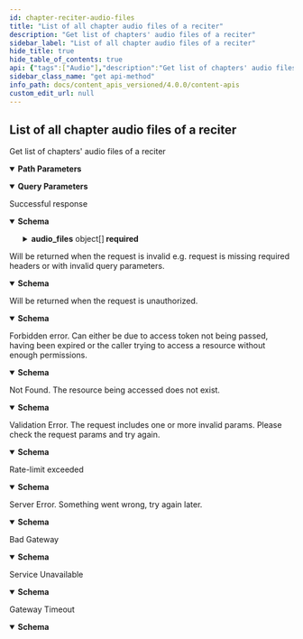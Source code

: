 ```yaml
---
id: chapter-reciter-audio-files
title: "List of all chapter audio files of a reciter"
description: "Get list of chapters' audio files of a reciter"
sidebar_label: "List of all chapter audio files of a reciter"
hide_title: true
hide_table_of_contents: true
api: {"tags":["Audio"],"description":"Get list of chapters' audio files of a reciter","operationId":"chapter-reciter-audio-files","parameters":[{"name":"id","in":"path","description":"The Id of the reciter","required":true,"schema":{"type":"number"}},{"name":"language","in":"query","schema":{"type":"string","default":"en"}}],"responses":{"200":{"description":"Successful response","content":{"application/json":{"schema":{"required":["audio_files"],"type":"object","properties":{"audio_files":{"type":"array","items":{"title":"Chapter Recitation","type":"object","properties":{"id":{"type":"integer","description":"The Id of the audio file"},"chapter_id":{"type":"integer","description":"The chapter id"},"file_size":{"type":"integer","description":"The file size in bytes"},"format":{"type":"string","description":"The format of the file"},"total_files":{"type":"integer","description":"The total number of files"},"audio_url":{"type":"string","description":"The audio file's url"}},"example":{"id":1,"chapter_id":1,"file_size":710784,"format":"mp3","total_files":1,"audio_url":"https://download.quranicaudio.com/quran/abdullaah_3awwaad_al-juhaynee//001.mp3"}}}}},"example":{"audio_files":[{"id":43,"chapter_id":22,"file_size":19779712,"format":"mp3","total_files":1,"audio_url":"https://download.quranicaudio.com/quran/abdullaah_3awwaad_al-juhaynee//022.mp3"},{"id":87,"chapter_id":44,"file_size":6453376,"format":"mp3","total_files":1,"audio_url":"https://download.quranicaudio.com/quran/abdullaah_3awwaad_al-juhaynee//044.mp3"}]}}}},"400":{"description":"Will be returned when the request is invalid e.g. request is missing required headers or with invalid query parameters.","content":{"application/json":{"schema":{"title":"invalidRequestResponse","type":"object","properties":{"message":{"type":"string"},"type":{"type":"string","enum":["gateway_timeout","service_unavailable","bad_gateway","internal_server_error","unprocessable_entity","not_found","forbidden","unauthorized","invalid_request","invalid_token","insufficient_scope","service_error","invalid_path","rate_limit_exceeded"]},"success":{"type":"boolean"}}},"example":{"message":"The request is missing required headers or is invalid","type":"invalid_request","success":false}}}},"401":{"description":"Will be returned when the request is unauthorized.","content":{"application/json":{"schema":{"title":"unauthorizedResponse","type":"object","properties":{"message":{"type":"string"},"type":{"type":"string","enum":["gateway_timeout","service_unavailable","bad_gateway","internal_server_error","unprocessable_entity","not_found","forbidden","unauthorized","invalid_request","invalid_token","insufficient_scope","service_error","invalid_path","rate_limit_exceeded"]},"success":{"type":"boolean"}}},"example":{"message":"The request requires user authentication","type":"unauthorized","success":false}}}},"403":{"description":"Forbidden error. Can either be due to access token not being passed, having been expired or the caller trying to access a resource without enough permissions.","content":{"application/json":{"schema":{"title":"forbiddenResponse","type":"object","properties":{"message":{"type":"string"},"type":{"type":"string","enum":["gateway_timeout","service_unavailable","bad_gateway","internal_server_error","unprocessable_entity","not_found","forbidden","unauthorized","invalid_request","invalid_token","insufficient_scope","service_error","invalid_path","rate_limit_exceeded"]},"success":{"type":"boolean"}}},"example":{"message":"The server understood the request, but refuses to authorize it","type":"forbidden","success":false}}}},"404":{"description":"Not Found. The resource being accessed does not exist.","content":{"application/json":{"schema":{"title":"notFoundResponse","type":"object","properties":{"message":{"type":"string"},"type":{"type":"string","enum":["gateway_timeout","service_unavailable","bad_gateway","internal_server_error","unprocessable_entity","not_found","forbidden","unauthorized","invalid_request","invalid_token","insufficient_scope","service_error","invalid_path","rate_limit_exceeded"]},"success":{"type":"boolean"}}},"example":{"message":"The requested resource could not be found","type":"not_found","success":false}}}},"422":{"description":"Validation Error. The request includes one or more invalid params. Please check the request params and try again.","content":{"application/json":{"schema":{"title":"unprocessableEntityResponse","type":"object","properties":{"message":{"type":"string"},"type":{"type":"string","enum":["gateway_timeout","service_unavailable","bad_gateway","internal_server_error","unprocessable_entity","not_found","forbidden","unauthorized","invalid_request","invalid_token","insufficient_scope","service_error","invalid_path","rate_limit_exceeded"]},"success":{"type":"boolean"}}},"example":{"message":"The request was well-formed but was unable to be followed due to semantic errors","type":"unprocessable_entity","success":false}}}},"429":{"description":"Rate-limit exceeded","content":{"application/json":{"schema":{"title":"rateLimitExceededResponse","type":"object","properties":{"message":{"type":"string"},"type":{"type":"string","enum":["gateway_timeout","service_unavailable","bad_gateway","internal_server_error","unprocessable_entity","not_found","forbidden","unauthorized","invalid_request","invalid_token","insufficient_scope","service_error","invalid_path","rate_limit_exceeded"]},"success":{"type":"boolean"}}},"example":{"message":"Too many requests, please try again later","type":"rate_limit_exceeded","success":false}}}},"500":{"description":"Server Error. Something went wrong, try again later.","content":{"application/json":{"schema":{"title":"internalServerErrorResponse","type":"object","properties":{"message":{"type":"string"},"type":{"type":"string","enum":["gateway_timeout","service_unavailable","bad_gateway","internal_server_error","unprocessable_entity","not_found","forbidden","unauthorized","invalid_request","invalid_token","insufficient_scope","service_error","invalid_path","rate_limit_exceeded"]},"success":{"type":"boolean"}}},"example":{"message":"The server encountered an internal error and was unable to complete your request","type":"internal_server_error","success":false}}}},"502":{"description":"Bad Gateway","content":{"application/json":{"schema":{"title":"badGatewayResponse","type":"object","properties":{"message":{"type":"string"},"type":{"type":"string","enum":["gateway_timeout","service_unavailable","bad_gateway","internal_server_error","unprocessable_entity","not_found","forbidden","unauthorized","invalid_request","invalid_token","insufficient_scope","service_error","invalid_path","rate_limit_exceeded"]},"success":{"type":"boolean"}}},"example":{"message":"The server was acting as a gateway or proxy and received an invalid response from the upstream server","type":"bad_gateway","success":false}}}},"503":{"description":"Service Unavailable","content":{"application/json":{"schema":{"title":"serviceUnavailableResponse","type":"object","properties":{"message":{"type":"string"},"type":{"type":"string","enum":["gateway_timeout","service_unavailable","bad_gateway","internal_server_error","unprocessable_entity","not_found","forbidden","unauthorized","invalid_request","invalid_token","insufficient_scope","service_error","invalid_path","rate_limit_exceeded"]},"success":{"type":"boolean"}}},"example":{"message":"The server is currently unable to handle the request due to a temporary overload or scheduled maintenance","type":"service_unavailable","success":false}}}},"504":{"description":"Gateway Timeout","content":{"application/json":{"schema":{"title":"gatewayTimeoutResponse","type":"object","properties":{"message":{"type":"string"},"type":{"type":"string","enum":["gateway_timeout","service_unavailable","bad_gateway","internal_server_error","unprocessable_entity","not_found","forbidden","unauthorized","invalid_request","invalid_token","insufficient_scope","service_error","invalid_path","rate_limit_exceeded"]},"success":{"type":"boolean"}}},"example":{"message":"The server was acting as a gateway or proxy and did not receive a timely response from the upstream server","type":"gateway_timeout","success":false}}}}},"method":"get","path":"/chapter_recitations/{id}","servers":[{"url":"https://apis-prelive.quran.foundation/content/api/v4","description":"Pre-production Server"},{"url":"https://apis.quran.foundation/content/api/v4","description":"Production Server"}],"security":[{"x-auth-token":[],"x-client-id":[]}],"securitySchemes":{"x-auth-token":{"type":"apiKey","description":"The JWT access token required for accessing the endpoints.","name":"x-auth-token","in":"header"},"x-client-id":{"type":"apiKey","description":"Your client Id","name":"x-client-id","in":"header"}},"info":{"title":"Content APIs","description":"Quran.Foundation Content APIs offer programmatic access to the Quran's core content like chapters, verses, recitations, translations, and more, distinct from user-specific data like notes and bookmarks provided by [User-related APIs](/docs/category/user-related-apis).\n\n ## How to get access \n\n We are using OAuth2 flows to authenticate and authorize requests. To get started, you need to [get an access token](/docs/tutorials/oidc/getting-started-with-oauth2#obtaining-oauth-20-client-credentials) to make requests to our APIs. Since the APIs are not user-related, you will need to use the `client_credentials` grant type and [`content` scope](/docs/user_related_apis_versioned/scopes#content) when sending a request to [The OAuth 2.0 Token Endpoint](/docs/oauth2_apis_versioned/oauth-2-token-exchange) to get the access token. The below diagram shows the flow of getting an access token using the `client_credentials` grant type in a very simplified way.\n\n ![Client Credentials Flow](/img/client-credentials-flow.png) After getting a valid access token, each request to get resources will have to include 2 headers mentioned below: `x-auth-token` and `x-client-id`.","version":"v4"},"postman":{"name":"List of all chapter audio files of a reciter","description":{"content":"Get list of chapters' audio files of a reciter","type":"text/plain"},"url":{"path":["chapter_recitations",":id"],"host":["{{baseUrl}}"],"query":[{"disabled":false,"key":"language","value":""}],"variable":[{"disabled":false,"description":{"content":"(Required) The Id of the reciter","type":"text/plain"},"type":"any","value":"","key":"id"}]},"header":[{"key":"Accept","value":"application/json"}],"method":"GET"}}
sidebar_class_name: "get api-method"
info_path: docs/content_apis_versioned/4.0.0/content-apis
custom_edit_url: null
---
```



## List of all chapter audio files of a reciter



Get list of chapters' audio files of a reciter

<details style={{"marginBottom":"1rem"}} data-collapsed={false} open={true}><summary style={{}}><strong>Path Parameters</strong></summary><div><ul><ParamsItem className={"paramsItem"} param={{"name":"id","in":"path","description":"The Id of the reciter","required":true,"schema":{"type":"number"}}}></ParamsItem></ul></div></details><details style={{"marginBottom":"1rem"}} data-collapsed={false} open={true}><summary style={{}}><strong>Query Parameters</strong></summary><div><ul><ParamsItem className={"paramsItem"} param={{"name":"language","in":"query","schema":{"type":"string","default":"en"}}}></ParamsItem></ul></div></details><div><ApiTabs><TabItem label={"200"} value={"200"}><div>

Successful response

</div><div><MimeTabs schemaType={"response"}><TabItem label={"application/json"} value={"application/json"}><SchemaTabs><TabItem label={"Schema"} value={"Schema"}><details style={{}} data-collapsed={false} open={true}><summary style={{"textAlign":"left"}}><strong>Schema</strong></summary><div style={{"textAlign":"left","marginLeft":"1rem"}}></div><ul style={{"marginLeft":"1rem"}}><SchemaItem collapsible={true} className={"schemaItem"}><details style={{}}><summary style={{}}><strong>audio_files</strong><span style={{"opacity":"0.6"}}> object[]</span><strong style={{"fontSize":"var(--ifm-code-font-size)","color":"var(--openapi-required)"}}> required</strong></summary><div style={{"marginLeft":"1rem"}}><li><div style={{"fontSize":"var(--ifm-code-font-size)","opacity":"0.6","marginLeft":"-.5rem","paddingBottom":".5rem"}}>Array [</div></li><SchemaItem collapsible={false} name={"id"} required={false} schemaName={"integer"} qualifierMessage={undefined} schema={{"type":"integer","description":"The Id of the audio file"}}></SchemaItem><SchemaItem collapsible={false} name={"chapter_id"} required={false} schemaName={"integer"} qualifierMessage={undefined} schema={{"type":"integer","description":"The chapter id"}}></SchemaItem><SchemaItem collapsible={false} name={"file_size"} required={false} schemaName={"integer"} qualifierMessage={undefined} schema={{"type":"integer","description":"The file size in bytes"}}></SchemaItem><SchemaItem collapsible={false} name={"format"} required={false} schemaName={"string"} qualifierMessage={undefined} schema={{"type":"string","description":"The format of the file"}}></SchemaItem><SchemaItem collapsible={false} name={"total_files"} required={false} schemaName={"integer"} qualifierMessage={undefined} schema={{"type":"integer","description":"The total number of files"}}></SchemaItem><SchemaItem collapsible={false} name={"audio_url"} required={false} schemaName={"string"} qualifierMessage={undefined} schema={{"type":"string","description":"The audio file's url"}}></SchemaItem><li><div style={{"fontSize":"var(--ifm-code-font-size)","opacity":"0.6","marginLeft":"-.5rem"}}>]</div></li></div></details></SchemaItem></ul></details></TabItem><TabItem label={"Example (from schema)"} value={"Example (from schema)"}><ResponseSamples responseExample={"{\n  \"audio_files\": [\n    {\n      \"id\": 1,\n      \"chapter_id\": 1,\n      \"file_size\": 710784,\n      \"format\": \"mp3\",\n      \"total_files\": 1,\n      \"audio_url\": \"https://download.quranicaudio.com/quran/abdullaah_3awwaad_al-juhaynee//001.mp3\"\n    }\n  ]\n}"} language={"json"}></ResponseSamples></TabItem><TabItem label={"Example"} value={"Example"}><ResponseSamples responseExample={"{\n  \"audio_files\": [\n    {\n      \"id\": 43,\n      \"chapter_id\": 22,\n      \"file_size\": 19779712,\n      \"format\": \"mp3\",\n      \"total_files\": 1,\n      \"audio_url\": \"https://download.quranicaudio.com/quran/abdullaah_3awwaad_al-juhaynee//022.mp3\"\n    },\n    {\n      \"id\": 87,\n      \"chapter_id\": 44,\n      \"file_size\": 6453376,\n      \"format\": \"mp3\",\n      \"total_files\": 1,\n      \"audio_url\": \"https://download.quranicaudio.com/quran/abdullaah_3awwaad_al-juhaynee//044.mp3\"\n    }\n  ]\n}"} language={"json"}></ResponseSamples></TabItem></SchemaTabs></TabItem></MimeTabs></div></TabItem><TabItem label={"400"} value={"400"}><div>

Will be returned when the request is invalid e.g. request is missing required headers or with invalid query parameters.

</div><div><MimeTabs schemaType={"response"}><TabItem label={"application/json"} value={"application/json"}><SchemaTabs><TabItem label={"Schema"} value={"Schema"}><details style={{}} data-collapsed={false} open={true}><summary style={{"textAlign":"left"}}><strong>Schema</strong></summary><div style={{"textAlign":"left","marginLeft":"1rem"}}></div><ul style={{"marginLeft":"1rem"}}><SchemaItem collapsible={false} name={"message"} required={false} schemaName={"string"} qualifierMessage={undefined} schema={{"type":"string"}}></SchemaItem><SchemaItem collapsible={false} name={"type"} required={false} schemaName={"string"} qualifierMessage={"**Possible values:** [`gateway_timeout`, `service_unavailable`, `bad_gateway`, `internal_server_error`, `unprocessable_entity`, `not_found`, `forbidden`, `unauthorized`, `invalid_request`, `invalid_token`, `insufficient_scope`, `service_error`, `invalid_path`, `rate_limit_exceeded`]"} schema={{"type":"string","enum":["gateway_timeout","service_unavailable","bad_gateway","internal_server_error","unprocessable_entity","not_found","forbidden","unauthorized","invalid_request","invalid_token","insufficient_scope","service_error","invalid_path","rate_limit_exceeded"]}}></SchemaItem><SchemaItem collapsible={false} name={"success"} required={false} schemaName={"boolean"} qualifierMessage={undefined} schema={{"type":"boolean"}}></SchemaItem></ul></details></TabItem><TabItem label={"Example (from schema)"} value={"Example (from schema)"}><ResponseSamples responseExample={"{\n  \"message\": \"string\",\n  \"type\": \"gateway_timeout\",\n  \"success\": true\n}"} language={"json"}></ResponseSamples></TabItem><TabItem label={"Example"} value={"Example"}><ResponseSamples responseExample={"{\n  \"message\": \"The request is missing required headers or is invalid\",\n  \"type\": \"invalid_request\",\n  \"success\": false\n}"} language={"json"}></ResponseSamples></TabItem></SchemaTabs></TabItem></MimeTabs></div></TabItem><TabItem label={"401"} value={"401"}><div>

Will be returned when the request is unauthorized.

</div><div><MimeTabs schemaType={"response"}><TabItem label={"application/json"} value={"application/json"}><SchemaTabs><TabItem label={"Schema"} value={"Schema"}><details style={{}} data-collapsed={false} open={true}><summary style={{"textAlign":"left"}}><strong>Schema</strong></summary><div style={{"textAlign":"left","marginLeft":"1rem"}}></div><ul style={{"marginLeft":"1rem"}}><SchemaItem collapsible={false} name={"message"} required={false} schemaName={"string"} qualifierMessage={undefined} schema={{"type":"string"}}></SchemaItem><SchemaItem collapsible={false} name={"type"} required={false} schemaName={"string"} qualifierMessage={"**Possible values:** [`gateway_timeout`, `service_unavailable`, `bad_gateway`, `internal_server_error`, `unprocessable_entity`, `not_found`, `forbidden`, `unauthorized`, `invalid_request`, `invalid_token`, `insufficient_scope`, `service_error`, `invalid_path`, `rate_limit_exceeded`]"} schema={{"type":"string","enum":["gateway_timeout","service_unavailable","bad_gateway","internal_server_error","unprocessable_entity","not_found","forbidden","unauthorized","invalid_request","invalid_token","insufficient_scope","service_error","invalid_path","rate_limit_exceeded"]}}></SchemaItem><SchemaItem collapsible={false} name={"success"} required={false} schemaName={"boolean"} qualifierMessage={undefined} schema={{"type":"boolean"}}></SchemaItem></ul></details></TabItem><TabItem label={"Example (from schema)"} value={"Example (from schema)"}><ResponseSamples responseExample={"{\n  \"message\": \"string\",\n  \"type\": \"gateway_timeout\",\n  \"success\": true\n}"} language={"json"}></ResponseSamples></TabItem><TabItem label={"Example"} value={"Example"}><ResponseSamples responseExample={"{\n  \"message\": \"The request requires user authentication\",\n  \"type\": \"unauthorized\",\n  \"success\": false\n}"} language={"json"}></ResponseSamples></TabItem></SchemaTabs></TabItem></MimeTabs></div></TabItem><TabItem label={"403"} value={"403"}><div>

Forbidden error. Can either be due to access token not being passed, having been expired or the caller trying to access a resource without enough permissions.

</div><div><MimeTabs schemaType={"response"}><TabItem label={"application/json"} value={"application/json"}><SchemaTabs><TabItem label={"Schema"} value={"Schema"}><details style={{}} data-collapsed={false} open={true}><summary style={{"textAlign":"left"}}><strong>Schema</strong></summary><div style={{"textAlign":"left","marginLeft":"1rem"}}></div><ul style={{"marginLeft":"1rem"}}><SchemaItem collapsible={false} name={"message"} required={false} schemaName={"string"} qualifierMessage={undefined} schema={{"type":"string"}}></SchemaItem><SchemaItem collapsible={false} name={"type"} required={false} schemaName={"string"} qualifierMessage={"**Possible values:** [`gateway_timeout`, `service_unavailable`, `bad_gateway`, `internal_server_error`, `unprocessable_entity`, `not_found`, `forbidden`, `unauthorized`, `invalid_request`, `invalid_token`, `insufficient_scope`, `service_error`, `invalid_path`, `rate_limit_exceeded`]"} schema={{"type":"string","enum":["gateway_timeout","service_unavailable","bad_gateway","internal_server_error","unprocessable_entity","not_found","forbidden","unauthorized","invalid_request","invalid_token","insufficient_scope","service_error","invalid_path","rate_limit_exceeded"]}}></SchemaItem><SchemaItem collapsible={false} name={"success"} required={false} schemaName={"boolean"} qualifierMessage={undefined} schema={{"type":"boolean"}}></SchemaItem></ul></details></TabItem><TabItem label={"Example (from schema)"} value={"Example (from schema)"}><ResponseSamples responseExample={"{\n  \"message\": \"string\",\n  \"type\": \"gateway_timeout\",\n  \"success\": true\n}"} language={"json"}></ResponseSamples></TabItem><TabItem label={"Example"} value={"Example"}><ResponseSamples responseExample={"{\n  \"message\": \"The server understood the request, but refuses to authorize it\",\n  \"type\": \"forbidden\",\n  \"success\": false\n}"} language={"json"}></ResponseSamples></TabItem></SchemaTabs></TabItem></MimeTabs></div></TabItem><TabItem label={"404"} value={"404"}><div>

Not Found. The resource being accessed does not exist.

</div><div><MimeTabs schemaType={"response"}><TabItem label={"application/json"} value={"application/json"}><SchemaTabs><TabItem label={"Schema"} value={"Schema"}><details style={{}} data-collapsed={false} open={true}><summary style={{"textAlign":"left"}}><strong>Schema</strong></summary><div style={{"textAlign":"left","marginLeft":"1rem"}}></div><ul style={{"marginLeft":"1rem"}}><SchemaItem collapsible={false} name={"message"} required={false} schemaName={"string"} qualifierMessage={undefined} schema={{"type":"string"}}></SchemaItem><SchemaItem collapsible={false} name={"type"} required={false} schemaName={"string"} qualifierMessage={"**Possible values:** [`gateway_timeout`, `service_unavailable`, `bad_gateway`, `internal_server_error`, `unprocessable_entity`, `not_found`, `forbidden`, `unauthorized`, `invalid_request`, `invalid_token`, `insufficient_scope`, `service_error`, `invalid_path`, `rate_limit_exceeded`]"} schema={{"type":"string","enum":["gateway_timeout","service_unavailable","bad_gateway","internal_server_error","unprocessable_entity","not_found","forbidden","unauthorized","invalid_request","invalid_token","insufficient_scope","service_error","invalid_path","rate_limit_exceeded"]}}></SchemaItem><SchemaItem collapsible={false} name={"success"} required={false} schemaName={"boolean"} qualifierMessage={undefined} schema={{"type":"boolean"}}></SchemaItem></ul></details></TabItem><TabItem label={"Example (from schema)"} value={"Example (from schema)"}><ResponseSamples responseExample={"{\n  \"message\": \"string\",\n  \"type\": \"gateway_timeout\",\n  \"success\": true\n}"} language={"json"}></ResponseSamples></TabItem><TabItem label={"Example"} value={"Example"}><ResponseSamples responseExample={"{\n  \"message\": \"The requested resource could not be found\",\n  \"type\": \"not_found\",\n  \"success\": false\n}"} language={"json"}></ResponseSamples></TabItem></SchemaTabs></TabItem></MimeTabs></div></TabItem><TabItem label={"422"} value={"422"}><div>

Validation Error. The request includes one or more invalid params. Please check the request params and try again.

</div><div><MimeTabs schemaType={"response"}><TabItem label={"application/json"} value={"application/json"}><SchemaTabs><TabItem label={"Schema"} value={"Schema"}><details style={{}} data-collapsed={false} open={true}><summary style={{"textAlign":"left"}}><strong>Schema</strong></summary><div style={{"textAlign":"left","marginLeft":"1rem"}}></div><ul style={{"marginLeft":"1rem"}}><SchemaItem collapsible={false} name={"message"} required={false} schemaName={"string"} qualifierMessage={undefined} schema={{"type":"string"}}></SchemaItem><SchemaItem collapsible={false} name={"type"} required={false} schemaName={"string"} qualifierMessage={"**Possible values:** [`gateway_timeout`, `service_unavailable`, `bad_gateway`, `internal_server_error`, `unprocessable_entity`, `not_found`, `forbidden`, `unauthorized`, `invalid_request`, `invalid_token`, `insufficient_scope`, `service_error`, `invalid_path`, `rate_limit_exceeded`]"} schema={{"type":"string","enum":["gateway_timeout","service_unavailable","bad_gateway","internal_server_error","unprocessable_entity","not_found","forbidden","unauthorized","invalid_request","invalid_token","insufficient_scope","service_error","invalid_path","rate_limit_exceeded"]}}></SchemaItem><SchemaItem collapsible={false} name={"success"} required={false} schemaName={"boolean"} qualifierMessage={undefined} schema={{"type":"boolean"}}></SchemaItem></ul></details></TabItem><TabItem label={"Example (from schema)"} value={"Example (from schema)"}><ResponseSamples responseExample={"{\n  \"message\": \"string\",\n  \"type\": \"gateway_timeout\",\n  \"success\": true\n}"} language={"json"}></ResponseSamples></TabItem><TabItem label={"Example"} value={"Example"}><ResponseSamples responseExample={"{\n  \"message\": \"The request was well-formed but was unable to be followed due to semantic errors\",\n  \"type\": \"unprocessable_entity\",\n  \"success\": false\n}"} language={"json"}></ResponseSamples></TabItem></SchemaTabs></TabItem></MimeTabs></div></TabItem><TabItem label={"429"} value={"429"}><div>

Rate-limit exceeded

</div><div><MimeTabs schemaType={"response"}><TabItem label={"application/json"} value={"application/json"}><SchemaTabs><TabItem label={"Schema"} value={"Schema"}><details style={{}} data-collapsed={false} open={true}><summary style={{"textAlign":"left"}}><strong>Schema</strong></summary><div style={{"textAlign":"left","marginLeft":"1rem"}}></div><ul style={{"marginLeft":"1rem"}}><SchemaItem collapsible={false} name={"message"} required={false} schemaName={"string"} qualifierMessage={undefined} schema={{"type":"string"}}></SchemaItem><SchemaItem collapsible={false} name={"type"} required={false} schemaName={"string"} qualifierMessage={"**Possible values:** [`gateway_timeout`, `service_unavailable`, `bad_gateway`, `internal_server_error`, `unprocessable_entity`, `not_found`, `forbidden`, `unauthorized`, `invalid_request`, `invalid_token`, `insufficient_scope`, `service_error`, `invalid_path`, `rate_limit_exceeded`]"} schema={{"type":"string","enum":["gateway_timeout","service_unavailable","bad_gateway","internal_server_error","unprocessable_entity","not_found","forbidden","unauthorized","invalid_request","invalid_token","insufficient_scope","service_error","invalid_path","rate_limit_exceeded"]}}></SchemaItem><SchemaItem collapsible={false} name={"success"} required={false} schemaName={"boolean"} qualifierMessage={undefined} schema={{"type":"boolean"}}></SchemaItem></ul></details></TabItem><TabItem label={"Example (from schema)"} value={"Example (from schema)"}><ResponseSamples responseExample={"{\n  \"message\": \"string\",\n  \"type\": \"gateway_timeout\",\n  \"success\": true\n}"} language={"json"}></ResponseSamples></TabItem><TabItem label={"Example"} value={"Example"}><ResponseSamples responseExample={"{\n  \"message\": \"Too many requests, please try again later\",\n  \"type\": \"rate_limit_exceeded\",\n  \"success\": false\n}"} language={"json"}></ResponseSamples></TabItem></SchemaTabs></TabItem></MimeTabs></div></TabItem><TabItem label={"500"} value={"500"}><div>

Server Error. Something went wrong, try again later.

</div><div><MimeTabs schemaType={"response"}><TabItem label={"application/json"} value={"application/json"}><SchemaTabs><TabItem label={"Schema"} value={"Schema"}><details style={{}} data-collapsed={false} open={true}><summary style={{"textAlign":"left"}}><strong>Schema</strong></summary><div style={{"textAlign":"left","marginLeft":"1rem"}}></div><ul style={{"marginLeft":"1rem"}}><SchemaItem collapsible={false} name={"message"} required={false} schemaName={"string"} qualifierMessage={undefined} schema={{"type":"string"}}></SchemaItem><SchemaItem collapsible={false} name={"type"} required={false} schemaName={"string"} qualifierMessage={"**Possible values:** [`gateway_timeout`, `service_unavailable`, `bad_gateway`, `internal_server_error`, `unprocessable_entity`, `not_found`, `forbidden`, `unauthorized`, `invalid_request`, `invalid_token`, `insufficient_scope`, `service_error`, `invalid_path`, `rate_limit_exceeded`]"} schema={{"type":"string","enum":["gateway_timeout","service_unavailable","bad_gateway","internal_server_error","unprocessable_entity","not_found","forbidden","unauthorized","invalid_request","invalid_token","insufficient_scope","service_error","invalid_path","rate_limit_exceeded"]}}></SchemaItem><SchemaItem collapsible={false} name={"success"} required={false} schemaName={"boolean"} qualifierMessage={undefined} schema={{"type":"boolean"}}></SchemaItem></ul></details></TabItem><TabItem label={"Example (from schema)"} value={"Example (from schema)"}><ResponseSamples responseExample={"{\n  \"message\": \"string\",\n  \"type\": \"gateway_timeout\",\n  \"success\": true\n}"} language={"json"}></ResponseSamples></TabItem><TabItem label={"Example"} value={"Example"}><ResponseSamples responseExample={"{\n  \"message\": \"The server encountered an internal error and was unable to complete your request\",\n  \"type\": \"internal_server_error\",\n  \"success\": false\n}"} language={"json"}></ResponseSamples></TabItem></SchemaTabs></TabItem></MimeTabs></div></TabItem><TabItem label={"502"} value={"502"}><div>

Bad Gateway

</div><div><MimeTabs schemaType={"response"}><TabItem label={"application/json"} value={"application/json"}><SchemaTabs><TabItem label={"Schema"} value={"Schema"}><details style={{}} data-collapsed={false} open={true}><summary style={{"textAlign":"left"}}><strong>Schema</strong></summary><div style={{"textAlign":"left","marginLeft":"1rem"}}></div><ul style={{"marginLeft":"1rem"}}><SchemaItem collapsible={false} name={"message"} required={false} schemaName={"string"} qualifierMessage={undefined} schema={{"type":"string"}}></SchemaItem><SchemaItem collapsible={false} name={"type"} required={false} schemaName={"string"} qualifierMessage={"**Possible values:** [`gateway_timeout`, `service_unavailable`, `bad_gateway`, `internal_server_error`, `unprocessable_entity`, `not_found`, `forbidden`, `unauthorized`, `invalid_request`, `invalid_token`, `insufficient_scope`, `service_error`, `invalid_path`, `rate_limit_exceeded`]"} schema={{"type":"string","enum":["gateway_timeout","service_unavailable","bad_gateway","internal_server_error","unprocessable_entity","not_found","forbidden","unauthorized","invalid_request","invalid_token","insufficient_scope","service_error","invalid_path","rate_limit_exceeded"]}}></SchemaItem><SchemaItem collapsible={false} name={"success"} required={false} schemaName={"boolean"} qualifierMessage={undefined} schema={{"type":"boolean"}}></SchemaItem></ul></details></TabItem><TabItem label={"Example (from schema)"} value={"Example (from schema)"}><ResponseSamples responseExample={"{\n  \"message\": \"string\",\n  \"type\": \"gateway_timeout\",\n  \"success\": true\n}"} language={"json"}></ResponseSamples></TabItem><TabItem label={"Example"} value={"Example"}><ResponseSamples responseExample={"{\n  \"message\": \"The server was acting as a gateway or proxy and received an invalid response from the upstream server\",\n  \"type\": \"bad_gateway\",\n  \"success\": false\n}"} language={"json"}></ResponseSamples></TabItem></SchemaTabs></TabItem></MimeTabs></div></TabItem><TabItem label={"503"} value={"503"}><div>

Service Unavailable

</div><div><MimeTabs schemaType={"response"}><TabItem label={"application/json"} value={"application/json"}><SchemaTabs><TabItem label={"Schema"} value={"Schema"}><details style={{}} data-collapsed={false} open={true}><summary style={{"textAlign":"left"}}><strong>Schema</strong></summary><div style={{"textAlign":"left","marginLeft":"1rem"}}></div><ul style={{"marginLeft":"1rem"}}><SchemaItem collapsible={false} name={"message"} required={false} schemaName={"string"} qualifierMessage={undefined} schema={{"type":"string"}}></SchemaItem><SchemaItem collapsible={false} name={"type"} required={false} schemaName={"string"} qualifierMessage={"**Possible values:** [`gateway_timeout`, `service_unavailable`, `bad_gateway`, `internal_server_error`, `unprocessable_entity`, `not_found`, `forbidden`, `unauthorized`, `invalid_request`, `invalid_token`, `insufficient_scope`, `service_error`, `invalid_path`, `rate_limit_exceeded`]"} schema={{"type":"string","enum":["gateway_timeout","service_unavailable","bad_gateway","internal_server_error","unprocessable_entity","not_found","forbidden","unauthorized","invalid_request","invalid_token","insufficient_scope","service_error","invalid_path","rate_limit_exceeded"]}}></SchemaItem><SchemaItem collapsible={false} name={"success"} required={false} schemaName={"boolean"} qualifierMessage={undefined} schema={{"type":"boolean"}}></SchemaItem></ul></details></TabItem><TabItem label={"Example (from schema)"} value={"Example (from schema)"}><ResponseSamples responseExample={"{\n  \"message\": \"string\",\n  \"type\": \"gateway_timeout\",\n  \"success\": true\n}"} language={"json"}></ResponseSamples></TabItem><TabItem label={"Example"} value={"Example"}><ResponseSamples responseExample={"{\n  \"message\": \"The server is currently unable to handle the request due to a temporary overload or scheduled maintenance\",\n  \"type\": \"service_unavailable\",\n  \"success\": false\n}"} language={"json"}></ResponseSamples></TabItem></SchemaTabs></TabItem></MimeTabs></div></TabItem><TabItem label={"504"} value={"504"}><div>

Gateway Timeout

</div><div><MimeTabs schemaType={"response"}><TabItem label={"application/json"} value={"application/json"}><SchemaTabs><TabItem label={"Schema"} value={"Schema"}><details style={{}} data-collapsed={false} open={true}><summary style={{"textAlign":"left"}}><strong>Schema</strong></summary><div style={{"textAlign":"left","marginLeft":"1rem"}}></div><ul style={{"marginLeft":"1rem"}}><SchemaItem collapsible={false} name={"message"} required={false} schemaName={"string"} qualifierMessage={undefined} schema={{"type":"string"}}></SchemaItem><SchemaItem collapsible={false} name={"type"} required={false} schemaName={"string"} qualifierMessage={"**Possible values:** [`gateway_timeout`, `service_unavailable`, `bad_gateway`, `internal_server_error`, `unprocessable_entity`, `not_found`, `forbidden`, `unauthorized`, `invalid_request`, `invalid_token`, `insufficient_scope`, `service_error`, `invalid_path`, `rate_limit_exceeded`]"} schema={{"type":"string","enum":["gateway_timeout","service_unavailable","bad_gateway","internal_server_error","unprocessable_entity","not_found","forbidden","unauthorized","invalid_request","invalid_token","insufficient_scope","service_error","invalid_path","rate_limit_exceeded"]}}></SchemaItem><SchemaItem collapsible={false} name={"success"} required={false} schemaName={"boolean"} qualifierMessage={undefined} schema={{"type":"boolean"}}></SchemaItem></ul></details></TabItem><TabItem label={"Example (from schema)"} value={"Example (from schema)"}><ResponseSamples responseExample={"{\n  \"message\": \"string\",\n  \"type\": \"gateway_timeout\",\n  \"success\": true\n}"} language={"json"}></ResponseSamples></TabItem><TabItem label={"Example"} value={"Example"}><ResponseSamples responseExample={"{\n  \"message\": \"The server was acting as a gateway or proxy and did not receive a timely response from the upstream server\",\n  \"type\": \"gateway_timeout\",\n  \"success\": false\n}"} language={"json"}></ResponseSamples></TabItem></SchemaTabs></TabItem></MimeTabs></div></TabItem></ApiTabs></div>
      